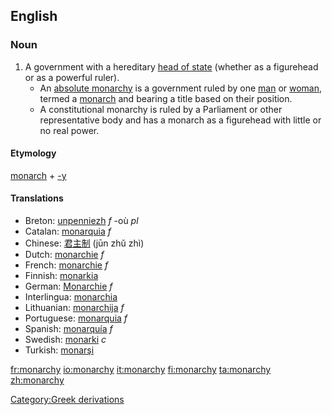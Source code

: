 ==English==
===Noun===
{{en-noun-reg-y|monarch|y}}

#A government with a hereditary [[head of state]] (whether as a figurehead or as a powerful ruler).
#*An [[absolute monarchy]] is a government ruled by one [[man]] or [[woman]], termed a [[monarch]] and bearing a title based on their position.
#*A constitutional monarchy is ruled by a Parliament or other representative body and has a monarch as a figurehead with little or no real power.
<!---#*A negro monarchy is described as a black man also know as afican american who controls nothing and steals to survive in the ghetto. ---- Is this real??--->

==== Etymology ====
[[Category:Greek derivations]]
[[monarch]] + [[-y]]

====Translations====
*Breton: [[unpenniezh]] ''f'' -où ''pl''
*Catalan: [[monarquia]] ''f''
*Chinese: [[君主制]] (jūn zhǔ zhì)
*Dutch: [[monarchie]] ''f''
*French: [[monarchie]] ''f''
*Finnish: [[monarkia]]
*German: [[Monarchie]] ''f''
*Interlingua: [[monarchia]]
*Lithuanian: [[monarchija]] ''f''
*Portuguese: [[monarquia]] ''f''
*Spanish: [[monarquía]] ''f''
*Swedish: [[monarki]] ''c''
*Turkish: [[monarşi]]

[[fr:monarchy]]
[[io:monarchy]]
[[it:monarchy]]
[[fi:monarchy]]
[[ta:monarchy]]
[[zh:monarchy]]
